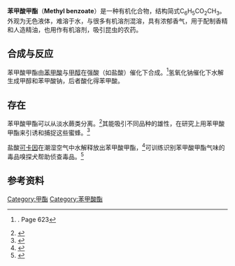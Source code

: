{{chembox
| verifiedrevid = 411162742
|   Name = 苯甲酸甲酯
|   ImageFileL1 = Methyl benzoate.svg
|   ImageSizeL1 = 180px
|   ImageNameL1 = 苯甲酸甲酯
|   ImageFileR1 = Methyl_benzoate_in_glass_bottle.jpeg
|   ImageSizeR1 = 80px
|  ImageNameR1 = 苯甲酸甲酯化学品样品
|   IUPACName = Methyl benzoate
| Section1 = {{Chembox Identifiers
|   ChemSpiderID_Ref = {{chemspidercite|correct|chemspider}}
| ChemSpiderID = 6883
| PubChem = 7150
| UNII_Ref = {{fdacite|correct|FDA}}
| UNII = 6618K1VJ9T
| InChI = 1/C8H8O2/c1-10-8(9)7-5-3-2-4-6-7/h2-6H,1H3
| InChIKey = QPJVMBTYPHYUOC-UHFFFAOYAK
| ChEMBL_Ref = {{ebicite|correct|EBI}}
| ChEMBL = 16435
| StdInChI_Ref = {{stdinchicite|correct|chemspider}}
| StdInChI = 1S/C8H8O2/c1-10-8(9)7-5-3-2-4-6-7/h2-6H,1H3
| StdInChIKey_Ref = {{stdinchicite|correct|chemspider}}
| StdInChIKey = QPJVMBTYPHYUOC-UHFFFAOYSA-N
| CASNo = 93-58-3
|    CASNo_Ref = {{cascite|correct|CAS}}
|   SMILES = O=C(OC)c1ccccc1
}}
| Section2 = {{Chembox Properties
|   C=8|H=8|O=2
|   Density = 1.0837
|   RefractIndex = 1.5164
|   MeltingPtC = -12.5
|   BoilingPtC = 199.6}}
| Section7 = {{Chembox Hazards
|   ExternalMSDS = [http://www.sciencelab.com/msds.php?msdsId=9927228 ScienceLab MSDS]
|   NFPA-H = 0
|   NFPA-F = 2
|   NFPA-R = 0
|   FlashPtC = 82
  }}
| Section8 = {{Chembox Related
| OtherCpds = [[苯甲酸乙酯|苯甲酸乙酯]]<br/>[[苯甲酸丙酯|苯甲酸丙酯]]
 }}
}}

'''苯甲酸甲酯'''（'''Methyl benzoate'''）是一种有机化合物，结构简式C<sub>6</sub>H<sub>5</sub>CO<sub>2</sub>CH<sub>3</sub>。外观为无色液体，难溶于水，与很多有机溶剂混溶，具有浓郁香气，用于配制香精和人造精油，也用作有机溶剂，吸引昆虫的农药。 

==合成与反应==
苯甲酸甲酯由[[苯甲酸|苯甲酸]]与[[甲醇|甲醇]]在强酸（如盐酸）催化下合成。<ref>{{cite book |title=Organic Chemistry, 7th Edition|publisher =Thompson - Brooks/Cole|author = John McMurry|year =2008 |isbn=1-4390-4972-6}}. Page 623</ref>氢氧化钠催化下水解生成甲醇和苯甲酸钠，后者酸化得苯甲酸。

==存在==
苯甲酸甲酯可以从淡水蕨类{{en-link|人厌槐叶苹|Salvinia molesta|人厌槐叶苹}}分离。<ref>{{Cite journal|pmid=18177906|year=2008|last1=Choudhary|first1=MI|last2=Naheed|first2=N|last3=Abbaskhan|first3=A|last4=Musharraf|first4=SG|last5=Siddiqui|first5=H|title=Phenolic and other constituents of fresh water fern Salvinia molesta|volume=69|issue=4|pages=1018–23|doi=10.1016/j.phytochem.2007.10.028|journal=Phytochemistry|last6=Atta-Ur-Rahman}}</ref>其能吸引不同品种的雄性{{en-link|兰花蜜蜂|orchid bees|兰花蜜蜂}}，在研究上用苯甲酸甲酯来引诱和捕捉这些蜜蜂。<ref>{{cite journal | author = Schiestl, F.P.; Roubik, D.W. | year = 2003 | title = Odor Compound Detection in Male Euglossine Bees | journal = [[Journal_of_Chemical_Ecology|Journal of Chemical Ecology]] | volume = 29 | pages = 253–257 | doi = 10.1023/A:1021932131526 | pmid=12647866 | issue = 1}}</ref> 

盐酸[[可卡因|可卡因]]在潮湿空气中水解释放出苯甲酸甲酯，<ref>{{cite journal | doi = 10.1117/12.266783 | title = Proceedings of SPIE | year = 1997 | author = Dejarme, Lindy E. | volume = 2937 | pages = 19 | chapter = Formation of methyl benzoate from cocaine hydrochloride under different temperatures and humidities | series = SPIE Proceedings | editor1-last = Works | editor1-first = George | editor2-last = Rudin | editor2-first = Leonid I | editor3-last = Hicks | editor3-first = John | editor4-last = Carapezza | editor4-first = Edward M | last2 = Gooding | first2 = Rachel E. | last3 = Lawhon | first3 = Sara J. | last4 = Ray | first4 = Prasenjit | last5 = Kuhlman | first5 = Michael R.}}</ref>可训练识别苯甲酸甲酯气味的毒品嗅探犬帮助侦查毒品。<ref>{{cite journal | doi = 10.1117/12.266775 | title = Proceedings of SPIE | year = 1997 | author = Waggoner, L. Paul | volume = 2937 | pages = 216 | chapter = Canine olfactory sensitivity to cocaine hydrochloride and methyl benzoate | series = SPIE Proceedings | editor1-last = Works | editor1-first = George | editor2-last = Rudin | editor2-first = Leonid I | editor3-last = Hicks | editor3-first = John | editor4-last = Carapezza | editor4-first = Edward M | last2 = Johnston | first2 = James M. | last3 = Williams | first3 = Marc | last4 = Jackson | first4 = Jan | last5 = Jones | first5 = Meredith H. | last6 = Boussom | first6 = Teresa | last7 = Petrousky | first7 = James A.}}</ref>

==参考资料==
{{Reflist}}

[[Category:甲酯|Category:甲酯]]
[[Category:苯甲酸酯|Category:苯甲酸酯]]